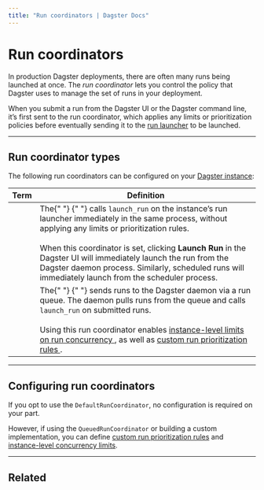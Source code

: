 ```yaml
---
title: "Run coordinators | Dagster Docs"
---
```


# Run coordinators

In production Dagster deployments, there are often many runs being launched at once. The _run coordinator_ lets you control the policy that Dagster uses to manage the set of runs in your deployment.

When you submit a run from the Dagster UI or the Dagster command line, it’s first sent to the run coordinator, which applies any limits or prioritization policies before eventually sending it to the [run launcher](/deployment/run-launcher) to be launched.

---

## Run coordinator types

The following run coordinators can be configured on your [Dagster instance](/deployment/dagster-instance):

<table
  className="table"
  style={{
    width: "100%",
  }}
>
  <thead>
    <tr>
      <th
        style={{
          width: "20%",
        }}
      >
        Term
      </th>
      <th>Definition</th>
    </tr>
  </thead>
  <tbody>
    <tr>
      <td>
        <strong>
          <PyObject
            module="dagster._core.run_coordinator"
            object="DefaultRunCoordinator"
          />
        </strong>
      </td>
      <td>
        The{" "}
        <PyObject
          module="dagster._core.run_coordinator"
          object="DefaultRunCoordinator"
        />{" "}
        calls <code>launch_run</code> on the instance’s run launcher immediately
        in the same process, without applying any limits or prioritization
        rules.
        <br />
        <br />
        When this coordinator is set, clicking <strong>Launch Run</strong> in the
        Dagster UI will immediately launch the run from the Dagster daemon process.
        Similarly, scheduled runs will immediately launch from the scheduler process.
      </td>
    </tr>
    <tr>
      <td>
        <strong>
          <PyObject
            module="dagster._core.run_coordinator"
            object="QueuedRunCoordinator"
          />
        </strong>
      </td>
      <td>
        The{" "}
        <PyObject
          module="dagster._core.run_coordinator"
          object="QueuedRunCoordinator"
        />{" "}
        sends runs to the Dagster daemon via a run queue. The daemon pulls runs
        from the queue and calls <code>launch_run</code> on submitted runs.
        <br />
        <br />
        Using this run coordinator enables <a href="/guides/limiting-concurrency-in-data-pipelines">
          instance-level limits on run concurrency
        </a>, as well as <a href="/guides/customizing-run-queue-priority">
          custom run prioritization rules
        </a>.
      </td>
    </tr>
  </tbody>
</table>

---

## Configuring run coordinators

If you opt to use the `DefaultRunCoordinator`, no configuration is required on your part.

However, if using the `QueuedRunCoordinator` or building a custom implementation, you can define [custom run prioritization rules](/guides/customizing-run-queue-priority) and [instance-level concurrency limits](/guides/limiting-concurrency-in-data-pipelines).

---

## Related

<ArticleList>
  <ArticleListItem
    title="Customizing run queue priority"
    href="/guides/customizing-run-queue-priority"
  ></ArticleListItem>
  <ArticleListItem
    title="Limiting concurrency in data pipelines"
    href="/guides/limiting-concurrency-in-data-pipelines"
  ></ArticleListItem>
  <ArticleListItem
    title="Run launchers"
    href="/deployment/run-launcher"
  ></ArticleListItem>
  <ArticleListItem
    title="Managing Dagster+ deployments"
    href="/dagster-plus/managing-deployments/managing-deployments"
  ></ArticleListItem>
  <ArticleListItem
    title="Dagster instance"
    href="/deployment/dagster-instance"
  ></ArticleListItem>
</ArticleList>
